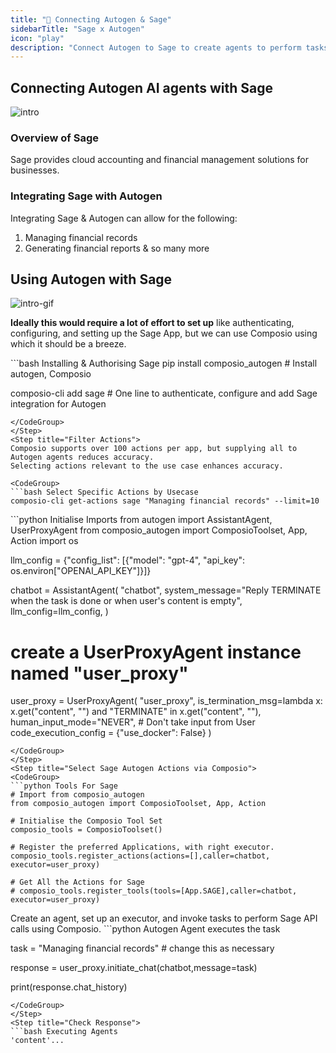 ```yaml
---
title: "🚀 Connecting Autogen & Sage"
sidebarTitle: "Sage x Autogen"
icon: "play"
description: "Connect Autogen to Sage to create agents to perform tasks using natural language"
---
```


## Connecting Autogen AI agents with Sage
![intro](/media/intro.jpg)

### Overview of Sage

Sage provides cloud accounting and financial management solutions for businesses.

### Integrating Sage with Autogen

Integrating Sage & Autogen can allow for the following:

1. Managing financial records
2. Generating financial reports
& so many more

## Using Autogen with Sage
![intro-gif](/media/intro.gif)
<Steps>
<Step title="Setting Up the Environment">

**Ideally this would require a lot of effort to set up** like authenticating, configuring, and setting up the Sage App, but we can use Composio using which it should be a breeze.

<CodeGroup>
```bash Installing & Authorising Sage
pip install composio_autogen # Install autogen, Composio 

composio-cli add sage # One line to authenticate, configure and add Sage integration for Autogen
```
</CodeGroup>
</Step>
<Step title="Filter Actions">
Composio supports over 100 actions per app, but supplying all to Autogen agents reduces accuracy.
Selecting actions relevant to the use case enhances accuracy.

<CodeGroup>
```bash Select Specific Actions by Usecase
composio-cli get-actions sage "Managing financial records" --limit=10
```
</CodeGroup>

</Step>
<Step title="Import Base Packages">

<CodeGroup>
```python Initialise Imports
from autogen import AssistantAgent, UserProxyAgent
from composio_autogen import ComposioToolset, App, Action
import os

llm_config = {"config_list": [{"model": "gpt-4", "api_key": os.environ["OPENAI_API_KEY"]}]}

chatbot = AssistantAgent(
    "chatbot",
    system_message="Reply TERMINATE when the task is done or when user's content is empty",
    llm_config=llm_config,
)

# create a UserProxyAgent instance named "user_proxy"
user_proxy = UserProxyAgent(
    "user_proxy",
    is_termination_msg=lambda x: x.get("content", "") and "TERMINATE" in x.get("content", ""),
    human_input_mode="NEVER", # Don't take input from User
    code_execution_config = {"use_docker": False}
)
```
</CodeGroup>
</Step>
<Step title="Select Sage Autogen Actions via Composio">
<CodeGroup>
```python Tools For Sage
# Import from composio_autogen
from composio_autogen import ComposioToolset, App, Action

# Initialise the Composio Tool Set
composio_tools = ComposioToolset()

# Register the preferred Applications, with right executor. 
composio_tools.register_actions(actions=[],caller=chatbot, executor=user_proxy)

# Get All the Actions for Sage
# composio_tools.register_tools(tools=[App.SAGE],caller=chatbot, executor=user_proxy) 
```
</CodeGroup>
</Step>
<Step title="Execute the Agent">
Create an agent, set up an executor, and invoke tasks to perform Sage API calls using Composio. 
<CodeGroup>
```python Autogen Agent executes the task

task = "Managing financial records" # change this as necessary

response = user_proxy.initiate_chat(chatbot,message=task)

print(response.chat_history)
```
</CodeGroup>
</Step>
<Step title="Check Response">
```bash Executing Agents
'content'...
```
</Step>
</Steps>
